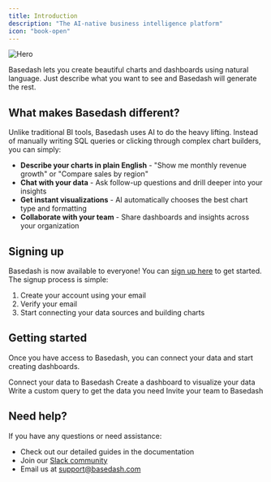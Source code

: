```yaml
---
title: Introduction
description: "The AI-native business intelligence platform"
icon: "book-open"
---
```


<img
  className="block"
  src="/images/hero.png"
  alt="Hero"
/>

Basedash lets you create beautiful charts and dashboards using natural language. Just describe what you want to see and Basedash will generate the rest.

## What makes Basedash different?

Unlike traditional BI tools, Basedash uses AI to do the heavy lifting. Instead of manually writing SQL queries or clicking through complex chart builders, you can simply:

- **Describe your charts in plain English** - "Show me monthly revenue growth" or "Compare sales by region"
- **Chat with your data** - Ask follow-up questions and drill deeper into your insights
- **Get instant visualizations** - AI automatically chooses the best chart type and formatting
- **Collaborate with your team** - Share dashboards and insights across your organization

## Signing up

Basedash is now available to everyone! You can [sign up here](https://charts.basedash.com/signup) to get started. The signup process is simple:

1. Create your account using your email
2. Verify your email
3. Start connecting your data sources and building charts

## Getting started

Once you have access to Basedash, you can connect your data and start creating dashboards.

<CardGroup cols={2}>
  <Card
    title="Connect your data"
    icon="database"
    href="/getting-started/connect-data"
  >
    Connect your data to Basedash
  </Card>
  <Card
    title="Create a dashboard"
    icon="chart-line"
    href="/getting-started/create-dashboard"
  >
    Create a dashboard to visualize your data
  </Card>
  <Card
    title="Write a query"
    icon="code"
    href="/getting-started/sql-editor"
  >
    Write a custom query to get the data you need
  </Card>
  <Card
    title="Invite your team"
    icon="users"
    href="/getting-started/invite-team"
  >
    Invite your team to Basedash
  </Card>
</CardGroup>

## Need help?

If you have any questions or need assistance:
- Check out our detailed guides in the documentation
- Join our [Slack community](https://join.slack.com/t/basedash-community/shared_invite/zt-2yp3j2f8n-0JAyR_wCH8fhY6r2AVqA_w)
- Email us at support@basedash.com

